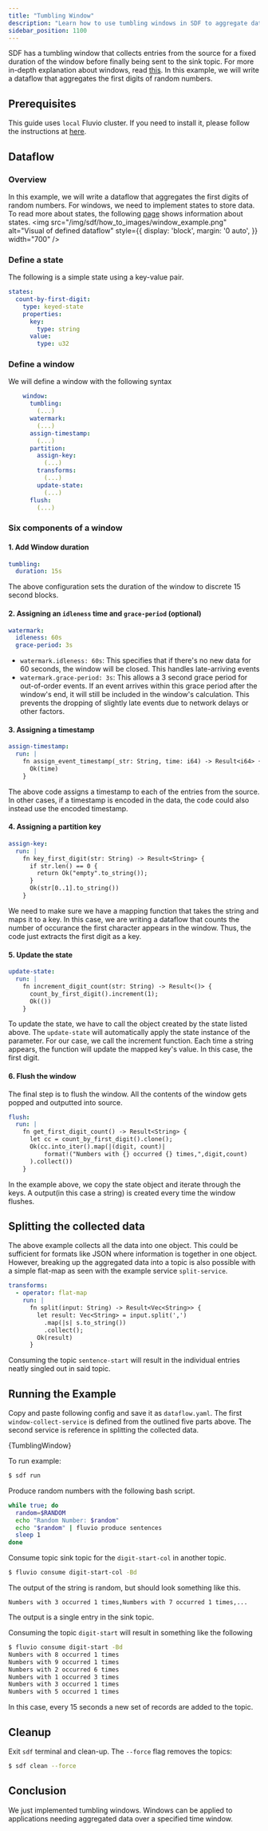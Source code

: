 ```yaml
---
title: "Tumbling Window"
description: "Learn how to use tumbling windows in SDF to aggregate data over fixed time intervals."
sidebar_position: 1100
---
```



SDF has a tumbling window that collects entries from the source for a fixed duration of the window before finally being sent to the sink topic. For more in-depth explanation about windows, read [this][windows]. In this example, we will write a dataflow that aggregates the first digits of random numbers.

## Prerequisites

This guide uses `local` Fluvio cluster. If you need to install it, please follow the instructions at [here][installation].

## Dataflow
### Overview
In this example, we will write a dataflow that aggregates the first digits of random numbers. For windows, we need to implement states to store data. To read more about states, the following [page][state] shows information about states. 
<img src="/img/sdf/how_to_images/window_example.png" alt="Visual of defined dataflow"  style={{ display: 'block', margin: '0 auto', }} width="700" />

### Define a state

The following is a simple state using a key-value pair.
```YAML
states:
  count-by-first-digit:
    type: keyed-state
    properties:
      key: 
        type: string
      value:
        type: u32   
```

### Define a window

We will define a window with the following syntax
```YAML
    window: 
      tumbling: 
        (...)
      watermark:
        (...)
      assign-timestamp:
        (...)
      partition:
        assign-key:
          (...)
        transforms:
          (...)
        update-state:
          (...)
      flush:
        (...)
```

### Six components of a window

#### 1. Add Window duration
```YAML
tumbling: 
  duration: 15s
```
The above configuration sets the duration of the window to discrete 15 second blocks.

#### 2. Assigning an `idleness` time and `grace-period` (optional)

```YAML
watermark: 
  idleness: 60s
  grace-period: 3s
```

- `watermark.idleness: 60s`: This specifies that if there's no new data for 60 seconds, the window will be closed. This handles late-arriving events
- `watermark.grace-period: 3s`: This allows a 3 second grace period for out-of-order events. If an event arrives within this grace period after the window's end, it will still be included in the window's calculation. This prevents the dropping of slightly late events due to network delays or other factors.

#### 3. Assigning a timestamp

```YAML
assign-timestamp:
  run: | 
    fn assign_event_timestamp(_str: String, time: i64) -> Result<i64> {
      Ok(time)
    }
```
The above code assigns a timestamp to each of the entries from the source. In other cases, if a timestamp is encoded in the data, the code could also instead use the encoded timestamp.

#### 4. Assigning a partition key

```YAML
assign-key:
  run: |
    fn key_first_digit(str: String) -> Result<String> {
      if str.len() == 0 {
        return Ok("empty".to_string());
      }
      Ok(str[0..1].to_string())
    }
```
We need to make sure we have a mapping function that takes the string and maps it to a key. In this case, we are writing a dataflow that counts the number of occurance the first character appears in the window. Thus, the code just extracts the first digit as a key.

#### 5. Update the state

```YAML
update-state:
  run: |
    fn increment_digit_count(str: String) -> Result<()> {
      count_by_first_digit().increment(1);
      Ok(())
    }
```
To update the state, we have to call the object created by the state listed above. The `update-state` will automatically apply the state instance of the parameter. For our case, we call the increment function. Each time a string appears, the function will update the mapped key's value. In this case, the first digit.

#### 6. Flush the window

The final step is to flush the window. All the contents of the window gets popped and outputted into source.
```YAML
flush:
  run: |
    fn get_first_digit_count() -> Result<String> {
      let cc = count_by_first_digit().clone();
      Ok(cc.into_iter().map(|(digit, count)|
          format!("Numbers with {} occurred {} times,",digit,count)
      ).collect())
    }
```
In the example above, we copy the state object and iterate through the keys. A output(in this case a string) is created every time the window flushes. 

## Splitting the collected data

The above example collects all the data into one object. This could be sufficient for formats like JSON where information is together in one object. However, breaking up the aggregated data into a topic is also possible with a simple flat-map as seen with the example service `split-service`.

```YAML
transforms:
  - operator: flat-map
    run: |
      fn split(input: String) -> Result<Vec<String>> {
        let result: Vec<String> = input.split(',')
          .map(|s| s.to_string())
          .collect();
        Ok(result)
      }
```

Consuming the topic `sentence-start` will result in the individual entries neatly singled out in said topic.

## Running the Example

Copy and paste following config and save it as `dataflow.yaml`. The first `window-collect-service` is defined from the outlined five parts above. The second service is reference in splitting the collected data.

<CodeBlock language="yaml">{TumblingWindow}</CodeBlock>

To run example:
```bash copy="cmd"
$ sdf run
```

Produce random numbers with the following bash script.

```bash copy="cmd"
while true; do
  random=$RANDOM
  echo "Random Number: $random"
  echo "$random" | fluvio produce sentences
  sleep 1  
done
```

Consume topic sink topic for the `digit-start-col` in another topic.

```bash copy="cmd"
$ fluvio consume digit-start-col -Bd
```

The output of the string is random, but should look something like this.
```
Numbers with 3 occurred 1 times,Numbers with 7 occurred 1 times,...
```
The output is a single entry in the sink topic.

Consuming the topic `digit-start` will result in something like the following
```bash copy="cmd"
$ fluvio consume digit-start -Bd
Numbers with 8 occurred 1 times
Numbers with 9 occurred 1 times
Numbers with 2 occurred 6 times
Numbers with 1 occurred 3 times
Numbers with 3 occurred 1 times
Numbers with 5 occurred 1 times
```
In this case, every 15 seconds a new set of records are added to the topic.

## Cleanup

Exit `sdf` terminal and clean-up. The `--force` flag removes the topics:

```bash copy="cmd"
$ sdf clean --force
```

## Conclusion

We just implemented tumbling windows. Windows can be applied to applications needing aggregated data over a specified time window.

[installation]: /docs/fluvio/quickstart#install-fluvio
[windows]: /sdf/concepts/window-processing
[state]: /sdf/concepts/state
